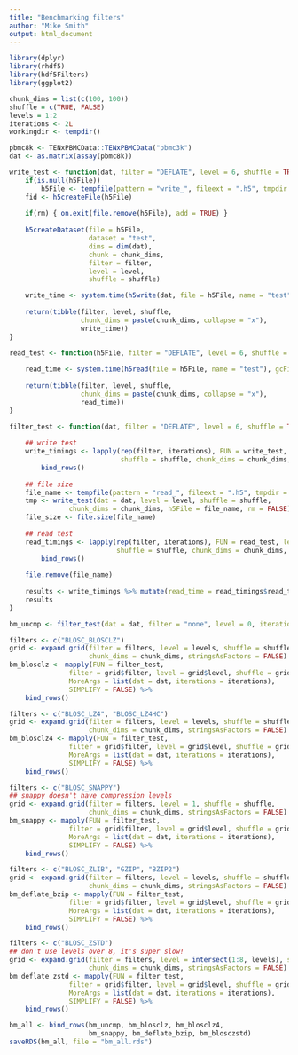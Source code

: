 ```yaml
---
title: "Benchmarking filters"
author: "Mike Smith"
output: html_document
---
```


```r
library(dplyr)
library(rhdf5)
library(hdf5Filters)
library(ggplot2)
```

```r
chunk_dims = list(c(100, 100))
shuffle = c(TRUE, FALSE)
levels = 1:2
iterations <- 2L
workingdir <- tempdir()
```

```r
pbmc8k <- TENxPBMCData::TENxPBMCData("pbmc3k")
dat <- as.matrix(assay(pbmc8k))
```

```r
write_test <- function(dat, filter = "DEFLATE", level = 6, shuffle = TRUE, chunk_dims = c(100, 100), h5File = NULL, rm = TRUE) {
    if(is.null(h5File))
        h5File <- tempfile(pattern = "write_", fileext = ".h5", tmpdir = tempdir())
    fid <- h5createFile(h5File)
    
    if(rm) { on.exit(file.remove(h5File), add = TRUE) }
    
    h5createDataset(file = h5File, 
                    dataset = "test",
                    dims = dim(dat),
                    chunk = chunk_dims,
                    filter = filter, 
                    level = level, 
                    shuffle = shuffle)

    write_time <- system.time(h5write(dat, file = h5File, name = "test"), gcFirst = FALSE)[3]
    
    return(tibble(filter, level, shuffle, 
                  chunk_dims = paste(chunk_dims, collapse = "x"),
                  write_time))
}

read_test <- function(h5File, filter = "DEFLATE", level = 6, shuffle = TRUE, chunk_dims = c(100, 100)) {
    
    read_time <- system.time(h5read(file = h5File, name = "test"), gcFirst = FALSE)[3]
    
    return(tibble(filter, level, shuffle, 
                  chunk_dims = paste(chunk_dims, collapse = "x"),
                  read_time))
}

filter_test <- function(dat, filter = "DEFLATE", level = 6, shuffle = TRUE, chunk_dims = c(100, 100), iterations = 3) {
    
    ## write test
    write_timings <- lapply(rep(filter, iterations), FUN = write_test, dat = dat, level = level, 
                            shuffle = shuffle, chunk_dims = chunk_dims, h5File = NULL, rm = TRUE) %>% 
        bind_rows()
    
    ## file size
    file_name <- tempfile(pattern = "read_", fileext = ".h5", tmpdir = tempdir())
    tmp <- write_test(dat = dat, level = level, shuffle = shuffle, 
               chunk_dims = chunk_dims, h5File = file_name, rm = FALSE)
    file_size <- file.size(file_name)
    
    ## read test
    read_timings <- lapply(rep(filter, iterations), FUN = read_test, level = level, 
                           shuffle = shuffle, chunk_dims = chunk_dims, h5File = file_name) %>% 
        bind_rows()
    
    file.remove(file_name)
    
    results <- write_timings %>% mutate(read_time = read_timings$read_time, file_size = file_size)
    results
}
```

```r
bm_uncmp <- filter_test(dat = dat, filter = "none", level = 0, iterations = iterations)
```


```r
filters <- c("BLOSC_BLOSCLZ")
grid <- expand.grid(filter = filters, level = levels, shuffle = shuffle, 
                    chunk_dims = chunk_dims, stringsAsFactors = FALSE)
bm_blosclz <- mapply(FUN = filter_test, 
               filter = grid$filter, level = grid$level, shuffle = grid$shuffle, chunk_dims = grid$chunk_dims, 
               MoreArgs = list(dat = dat, iterations = iterations), 
               SIMPLIFY = FALSE) %>%
    bind_rows()
```

```r
filters <- c("BLOSC_LZ4", "BLOSC_LZ4HC")
grid <- expand.grid(filter = filters, level = levels, shuffle = shuffle, 
                    chunk_dims = chunk_dims, stringsAsFactors = FALSE)
bm_blosclz4 <- mapply(FUN = filter_test, 
               filter = grid$filter, level = grid$level, shuffle = grid$shuffle, chunk_dims = grid$chunk_dims, 
               MoreArgs = list(dat = dat, iterations = iterations), 
               SIMPLIFY = FALSE) %>%
    bind_rows()
```

```r
filters <- c("BLOSC_SNAPPY")
## snappy doesn't have compression levels
grid <- expand.grid(filter = filters, level = 1, shuffle = shuffle, 
                    chunk_dims = chunk_dims, stringsAsFactors = FALSE)
bm_snappy <- mapply(FUN = filter_test, 
               filter = grid$filter, level = grid$level, shuffle = grid$shuffle, chunk_dims = grid$chunk_dims, 
               MoreArgs = list(dat = dat, iterations = iterations), 
               SIMPLIFY = FALSE) %>%
    bind_rows()
```

```r
filters <- c("BLOSC_ZLIB", "GZIP", "BZIP2")
grid <- expand.grid(filter = filters, level = levels, shuffle = shuffle, 
                    chunk_dims = chunk_dims, stringsAsFactors = FALSE)
bm_deflate_bzip <- mapply(FUN = filter_test, 
               filter = grid$filter, level = grid$level, shuffle = grid$shuffle, chunk_dims = grid$chunk_dims, 
               MoreArgs = list(dat = dat, iterations = iterations), 
               SIMPLIFY = FALSE) %>%
    bind_rows()
```

```r
filters <- c("BLOSC_ZSTD")
## don't use levels over 8, it's super slow!
grid <- expand.grid(filter = filters, level = intersect(1:8, levels), shuffle = shuffle, 
                    chunk_dims = chunk_dims, stringsAsFactors = FALSE)
bm_deflate_zstd <- mapply(FUN = filter_test, 
               filter = grid$filter, level = grid$level, shuffle = grid$shuffle, chunk_dims = grid$chunk_dims, 
               MoreArgs = list(dat = dat, iterations = iterations), 
               SIMPLIFY = FALSE) %>%
    bind_rows()
```

```r
bm_all <- bind_rows(bm_uncmp, bm_blosclz, bm_blosclz4,
                    bm_snappy, bm_deflate_bzip, bm_blosczstd)
saveRDS(bm_all, file = "bm_all.rds")
```

